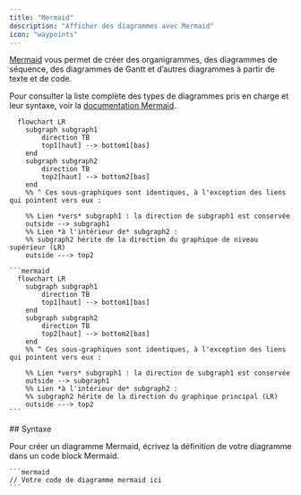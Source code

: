 ```yaml
---
title: "Mermaid"
description: "Afficher des diagrammes avec Mermaid"
icon: "waypoints"
---
```


[Mermaid](https://mermaid.js.org/) vous permet de créer des organigrammes, des diagrammes de séquence, des diagrammes de Gantt et d’autres diagrammes à partir de texte et de code.

Pour consulter la liste complète des types de diagrammes pris en charge et leur syntaxe, voir la [documentation Mermaid](https://mermaid.js.org/intro/).

```mermaid
  flowchart LR
    subgraph subgraph1
        direction TB
        top1[haut] --> bottom1[bas]
    end
    subgraph subgraph2
        direction TB
        top2[haut] --> bottom2[bas]
    end
    %% ^ Ces sous-graphiques sont identiques, à l'exception des liens qui pointent vers eux :

    %% Lien *vers* subgraph1 : la direction de subgraph1 est conservée
    outside --> subgraph1
    %% Lien *à l'intérieur de* subgraph2 :
    %% subgraph2 hérite de la direction du graphique de niveau supérieur (LR)
    outside ---> top2
```

````mdx Mermaid flowchart example
```mermaid
  flowchart LR
    subgraph subgraph1
        direction TB
        top1[haut] --> bottom1[bas]
    end
    subgraph subgraph2
        direction TB
        top2[haut] --> bottom2[bas]
    end
    %% ^ Ces sous-graphiques sont identiques, à l'exception des liens qui pointent vers eux :

    %% Lien *vers* subgraph1 : la direction de subgraph1 est conservée
    outside --> subgraph1
    %% Lien *à l'intérieur de* subgraph2 :
    %% subgraph2 hérite de la direction du graphique principal (LR)
    outside ---> top2
```
````


<div id="syntax">
  ## Syntaxe
</div>

Pour créer un diagramme Mermaid, écrivez la définition de votre diagramme dans un code block Mermaid.

````mdx
```mermaid
// Votre code de diagramme mermaid ici
```
````
